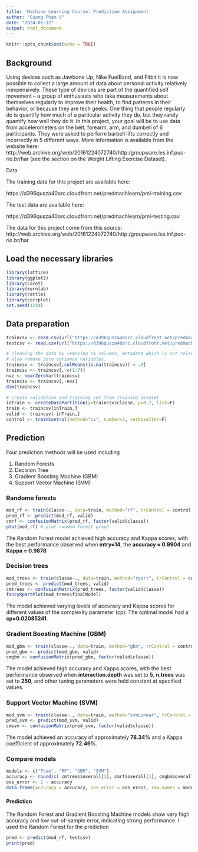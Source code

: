 ```yaml
---
title: 'Machine Learning Course: Prediction Assignment'
author: "Cuong Pham V"
date: "2024-01-12"
output: html_document
---
```


```r
knitr::opts_chunk$set(echo = TRUE)
```


## Background

Using devices such as Jawbone Up, Nike FuelBand, and Fitbit it is now possible to collect a large amount of data about personal activity relatively inexpensively. These type of devices are part of the quantified self movement – a group of enthusiasts who take measurements about themselves regularly to improve their health, to find patterns in their behavior, or because they are tech geeks. One thing that people regularly do is quantify how much of a particular activity they do, but they rarely quantify how well they do it. In this project, your goal will be to use data from accelerometers on the belt, forearm, arm, and dumbell of 6 participants. They were asked to perform barbell lifts correctly and incorrectly in 5 different ways. More information is available from the website here: 
http://web.archive.org/web/20161224072740/http:/groupware.les.inf.puc-rio.br/har
 (see the section on the Weight Lifting Exercise Dataset).


Data

The training data for this project are available here:

https://d396qusza40orc.cloudfront.net/predmachlearn/pml-training.csv

The test data are available here:

https://d396qusza40orc.cloudfront.net/predmachlearn/pml-testing.csv

The data for this project come from this source: 
http://web.archive.org/web/20161224072740/http:/groupware.les.inf.puc-rio.br/har


## Load the necessary libraries

```r
library(lattice)
library(ggplot2)
library(caret)
library(kernlab)
library(rattle)
library(corrplot)
set.seed(1234)

```

## Data preparation

```r
traincsv <- read.csv(url("https://d396qusza40orc.cloudfront.net/predmachlearn/pml-training.csv"))
testcsv <- read.csv(url("https://d396qusza40orc.cloudfront.net/predmachlearn/pml-testing.csv"))

# cleaning the data by removing na columns, metadata which is not relevant to the outcome. 
# also remove zero variance variables. 
traincsv <- traincsv[,colMeans(is.na(traincsv)) < .9] 
traincsv <- traincsv[,-c(1:7)] 
nvz <- nearZeroVar(traincsv)
traincsv <- traincsv[,-nvz]
dim(traincsv)

# create validation and training set from training dataset
inTrain <- createDataPartition(y=traincsv$classe, p=0.7, list=F)
train <- traincsv[inTrain,]
valid <- traincsv[-inTrain,]
control <- trainControl(method="cv", number=3, verboseIter=F) 
```

## Prediction 

Four prediction methods will be used including

1. Random Forests
2. Decision Tree
3. Gradient Boosting Machine (GBM)
4. Support Vector Machine (SVM)

### Randome forests

```r
mod_rf <- train(classe~., data=train, method="rf", trControl = control, tuneLength = 5)
pred_rf <- predict(mod_rf, valid)
cmrf <- confusionMatrix(pred_rf, factor(valid$classe))
plot(mod_rf) # plot random forest graph

```
The Random Forest model achieved high accuracy and Kappa scores, with the best performance observed when **mtry=14**, the **accuracy = 0.9904** and **Kappa = 0.9878**  

### Decision trees

```r
mod_trees <- train(classe~., data=train, method="rpart", trControl = control, tuneLength = 5)
pred_trees <- predict(mod_trees, valid)
cmtrees <- confusionMatrix(pred_trees, factor(valid$classe))
fancyRpartPlot(mod_trees$finalModel) 

```
The model achieved varying levels of accuracy and Kappa scores for different values of the complexity parameter (cp). The optimal model had a **cp=0.02085241**. 

### Gradient Boosting Machine (GBM)

```r
mod_gbm <- train(classe~., data=train, method="gbm", trControl = control, tuneLength = 5, verbose = F)
pred_gbm <- predict(mod_gbm, valid)
cmgbm <- confusionMatrix(pred_gbm, factor(valid$classe))

```

The model achieved high accuracy and Kappa scores, with the best performance observed when **interaction.depth** was set to **5**, **n.trees** was set to **250**, and other tuning parameters were held constant at specified values.

### Support Vector Machine (SVM)

```r
mod_svm <- train(classe~., data=train, method="svmLinear", trControl = control, tuneLength = 5, verbose = F)
pred_svm <- predict(mod_svm, valid)
cmsvm <- confusionMatrix(pred_svm, factor(valid$classe))

```

The model achieved an accuracy of approximately **78.34%** and a Kappa coefficient of approximately **72.46%**.

### Compare models

```r
models <- c("Tree", "RF", "GBM", "SVM")
accuracy <- round(c( cmtrees$overall[1], cmrf$overall[1], cmgbm$overall[1], cmsvm$overall[1]),3) 
oos_error <- 1 - accuracy 
data.frame(accuracy = accuracy, oos_error = oos_error, row.names = models)
```


#### Prediction

The Random Forest and Gradient Boosting Machine models show very high accuracy and low out-of-sample error, indicating strong performance. I used the Random Forest for the prediction 

```r
pred <- predict(mod_rf, testcsv)
print(pred)

```





